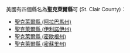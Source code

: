 美國有四個縣名為'''聖克萊爾縣'''可 (St. Clair County)：
* [[聖克萊爾縣_(阿拉巴馬州)|聖克萊爾縣 (阿拉巴馬州)]]
* [[聖克萊爾縣_(伊利諾伊州)|聖克萊爾縣 (伊利諾伊州)]]
* [[聖克萊爾縣_(密歇根州)|聖克萊爾縣 (密歇根州)]]
* [[聖克萊爾縣_(密蘇里州)|聖克萊爾縣 (密蘇里州)]]
{{disambig|S聖克萊爾縣|Cat=五字县名消歧义}}